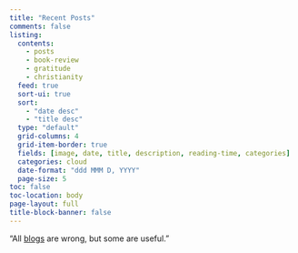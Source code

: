 ```yaml
---
title: "Recent Posts"
comments: false
listing:
  contents: 
    - posts
    - book-review
    - gratitude
    - christianity
  feed: true
  sort-ui: true
  sort: 
    - "date desc"
    - "title desc"
  type: "default"
  grid-columns: 4
  grid-item-border: true
  fields: [image, date, title, description, reading-time, categories]
  categories: cloud
  date-format: "ddd MMM D, YYYY"
  page-size: 5
toc: false
toc-location: body
page-layout: full
title-block-banner: false
---
```


"All [blogs](https://en.wikipedia.org/wiki/All_models_are_wrong) are wrong, but some are useful."

